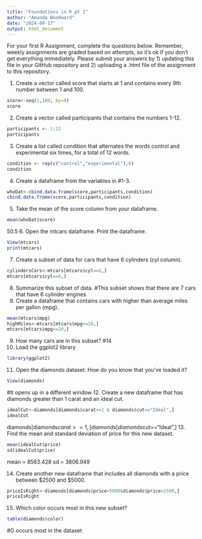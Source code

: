 ---
title: "Foundations in R pt 1"
author: "Amanda Woodward"
date: "2024-09-17"
output: html_document
---
For your first R Assignment, complete the questions below. Remember, weekly assignments are graded based on attempts, so it's ok if you don't get everything immediately. Please submit your answers by 1) updating this file in your GitHub repository and 2) uploading a .html file of the assignment to this repository. 

1. Create a vector called score that starts at 1 and contains every 9th number between 1 and 100.
```{r}
score<-seq(1,100, by=9)
score
```
2. Create a vector called participants that contains the numbers 1-12.
```{r}
participants <- 1:12
participants
```
3. Create a list called condition that alternates the words control and experimental six times, for a total of 12 words.
```{r}
condition <- rep(c("control","experimental"),6)
condition
```
4. Create a dataframe from the variables in #1-3.
```{r}
whoDat<-cbind.data.frame(score,participants,condition)
cbind.data.frame(score,participants,condition)
```
5. Take the mean of the score column from your dataframe.
```{r}
mean(whoDat$score)
```
50.5
6. Open the mtcars dataframe. Print the dataframe.
```{r}
View(mtcars)
print(mtcars)
```
7. Create a subset of data for cars that have 6 cylinders (cyl column).
```{r}
cylindersCars<-mtcars[mtcars$cyl==6,]
mtcars[mtcars$cyl==6,]
```
8. Summarize this subset of data. 
#This subset shows that there are 7 cars that have 6 cylinder engines
8. Create a dataframe that contains cars with higher than average miles per gallon (mpg).
```{r}
mean(mtcars$mpg)
highMiles<-mtcars[mtcars$mpg>=20,]
mtcars[mtcars$mpg>=20,]
```
9. How many cars are in this subset? 
#14
10. Load the ggplot2 library
```{r}
library(ggplot2)
```
11. Open the diamonds dataset. How do you know that you've loaded it?
```{r}
View(diamonds)
```
#It opens up in a different window
12. Create a new dataframe that has diamonds greater than 1 carat and an ideal cut.
```{r}
idealCut<-diamonds[diamonds$carat>=1 & diamonds$cut=="Ideal",]
idealCut
```
diamonds[diamonds$carat>=1,]
diamonds[diamonds$cut=="Ideal",]
13. Find the mean and standard deviation of price for this new dataset.
```{r}
mean(idealCut$price)
sd(idealCut$price)
```
mean = 8563.428
sd = 3806.949

14. Create another new dataframe that includes all diamonds with a price between $2500 and $5000.
```{r}
priceIsRight<-diamonds[diamonds$price<5000&diamonds$price>2500,]
priceIsRight
```
15. Which color occurs most in this new subset? 
```{r}
table(diamonds$color)
```
#G occurs most in the dataset
